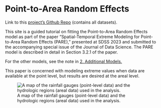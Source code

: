 # Point-to-Area Random Effects {.unnumbered}

Link to this [project's Github Repo](https://github.com/juliaSchedler/ST_PARE) (contains all datasets).

This site is a guided tutorial on fitting the Point-to-Area Random Effects model as part of the paper "Spatial-Temporal Extreme Modeling for Point-to-Area Random Effects (PARE)," presented at SDSS 2023 and submitted to the accompanying special issue of the Journal of Data Science. The PARE model is described in detail in Section 3.2.1 of the paper.

For the other models, see the note in [2. Additional Models.](https://juliaschedler.github.io/ST_PARE/KrigingRegionalMax.html)

This paper is concerned with modeling extreme values when data are available at the point level, but results are desired at the areal level.

![A map of the rainfall gauges (point-level data) and the hydrologic regions (areal data) used in the analysis.](Data/stations_region_map_new.png){fig-alt="A map showing rain gauges as points and hydrologic regions as shaded areas. There are many points and three regions. Harris County (Houston, TX)."}
